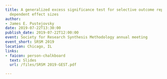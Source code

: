 ```yaml
---
title: A generalized excess significance test for selective outcome reporting with
  dependent effect sizes
author:
- James E. Pustejovsky
date: 2019-07-22T13:30:00
publish_date: 2019-07-22T12:00:00
event: Society for Research Synthesis Methodology annual meeting
event_short: SRSM 2019
location: Chicago, IL
links:
- faicon: person-chalkboard
  text: Slides
  url: /files/SRSM 2019-GEST.pdf

---
```




